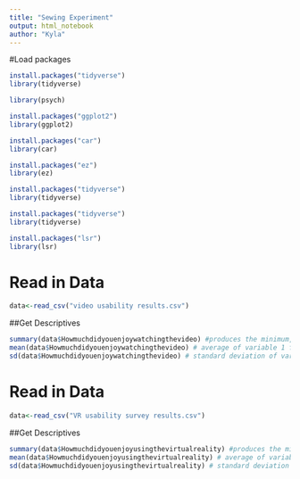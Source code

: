 ```yaml
---
title: "Sewing Experiment"
output: html_notebook
author: "Kyla"
---
```

#Load packages
```r
install.packages("tidyverse")
library(tidyverse)

library(psych)

install.packages("ggplot2")
library(ggplot2)

install.packages("car")
library(car)

install.packages("ez")
library(ez)

install.packages("tidyverse")
library(tidyverse)

install.packages("tidyverse")
library(tidyverse)

install.packages("lsr")
library(lsr)
```

# Read in Data
```r
data<-read_csv("video usability results.csv")
```

##Get Descriptives
```r
summary(data$Howmuchdidyouenjoywatchingthevideo) #produces the minimum, maximum, mean, median and quartile values for variable 1 of the dataset
mean(data$Howmuchdidyouenjoywatchingthevideo) # average of variable 1 from the dataset
sd(data$Howmuchdidyouenjoywatchingthevideo) # standard deviation of variable 1 from the dataset
```


# Read in Data
```r
data<-read_csv("VR usability survey results.csv")
```

##Get Descriptives
```r
summary(data$Howmuchdidyouenjoyusingthevirtualreality) #produces the minimum, maximum, mean, median and quartile values for variable 1 of the dataset
mean(data$Howmuchdidyouenjoyusingthevirtualreality) # average of variable 1 from the dataset
sd(data$Howmuchdidyouenjoyusingthevirtualreality) # standard deviation of variable 1 from the dataset
```